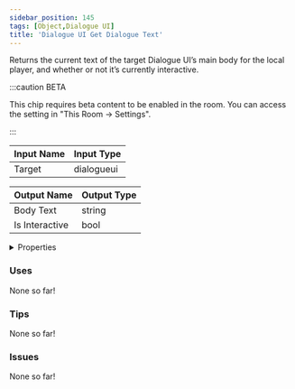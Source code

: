 ```yaml
---
sidebar_position: 145
tags: [Object,Dialogue UI]
title: 'Dialogue UI Get Dialogue Text'
---
```


Returns the current text of the target Dialogue UI’s main body for the local player, and whether or not it’s currently interactive.

:::caution BETA

This chip requires beta content to be enabled in the room. You can access the setting in "This Room -> Settings".

:::




<EsbSvg />

| Input Name | Input Type |
|-----------|-----------|
| Target | dialogueui |

| Output Name | Output Type |
|-----------|-----------|
| Body Text | string |
| Is Interactive | bool |


<details>
  <summary>Properties</summary>
  <div>
    <div>
    <table>
      <thead>
        <tr>
          <th>Is beta required?</th>
          <th>✅</th>
        </tr>
        <tr>
          <th>Is this chip a trolling risk?</th>
          <th>❌</th>
        </tr>
        <tr>
          <th>Is this chip a role assignment risk?</th>
          <th>❌</th>
        </tr>
        <tr>
          <th>Chip UUID</th>
          <th>ecd48cf6-f25a-4650-a120-4bbf05fbfa1c</th>
        </tr>
      </thead>
    </table>
    </div>
  </div>
</details>

### Uses

None so far!

### Tips

None so far!

### Issues

None so far!